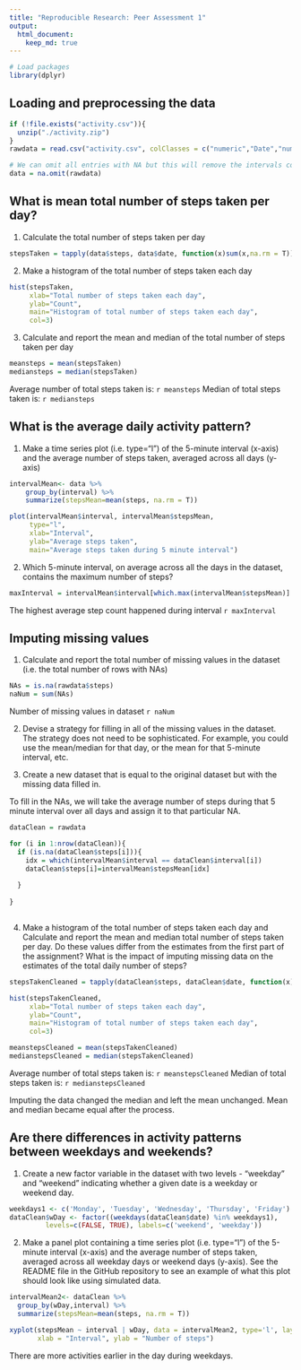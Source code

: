 ```yaml
---
title: "Reproducible Research: Peer Assessment 1"
output: 
  html_document:
    keep_md: true
---
```

```r
# Load packages
library(dplyr)
```

## Loading and preprocessing the data
```r
if (!file.exists("activity.csv")){
  unzip("./activity.zip")
}
rawdata = read.csv("activity.csv", colClasses = c("numeric","Date","numeric"))

# We can omit all entries with NA but this will remove the intervals completely 
data = na.omit(rawdata)
```

## What is mean total number of steps taken per day?

1. Calculate the total number of steps taken per day

```r
stepsTaken = tapply(data$steps, data$date, function(x)sum(x,na.rm = T))
```

2. Make a histogram of the total number of steps taken each day

```r
hist(stepsTaken, 
     xlab="Total number of steps taken each day", 
     ylab="Count", 
     main="Histogram of total number of steps taken each day",
     col=3)

```

3. Calculate and report the mean and median of the total number of steps taken per day

```r
meansteps = mean(stepsTaken)
mediansteps = median(stepsTaken)

```

Average number of total steps taken is: `r meansteps`
Median of total steps taken is: `r mediansteps`

## What is the average daily activity pattern?

1. Make a time series plot (i.e. \color{red}{\verb|type = "l"|}type="l") of the 5-minute interval (x-axis) and the average number of steps taken, averaged across all days (y-axis)
```r

intervalMean<- data %>%
    group_by(interval) %>%
    summarize(stepsMean=mean(steps, na.rm = T))

plot(intervalMean$interval, intervalMean$stepsMean, 
     type="l",
     xlab="Interval",
     ylab="Average steps taken",
     main="Average steps taken during 5 minute interval")

```

2. Which 5-minute interval, on average across all the days in the dataset, contains the maximum number of steps?

```r
maxInterval = intervalMean$interval[which.max(intervalMean$stepsMean)]

```

The highest average step count happened during interval `r maxInterval`


## Imputing missing values

1. Calculate and report the total number of missing values in the dataset (i.e. the total number of rows with \color{red}{\verb|NA|}NAs)

```r
NAs = is.na(rawdata$steps)
naNum = sum(NAs)

```

Number of missing values in dataset `r naNum`

2. Devise a strategy for filling in all of the missing values in the dataset. The strategy does not need to be sophisticated. For example, you could use the mean/median for that day, or the mean for that 5-minute interval, etc.

3. Create a new dataset that is equal to the original dataset but with the missing data filled in.

To fill in the NAs, we will take the average number of steps during that 5 minute interval over all days and assign it to that particular NA.


```r
dataClean = rawdata

for (i in 1:nrow(dataClean)){
  if (is.na(dataClean$steps[i])){
    idx = which(intervalMean$interval == dataClean$interval[i])
    dataClean$steps[i]=intervalMean$stepsMean[idx]
  
  }
  
}
  
```

4. Make a histogram of the total number of steps taken each day and Calculate and report the mean and median total number of steps taken per day. Do these values differ from the estimates from the first part of the assignment? What is the impact of imputing missing data on the estimates of the total daily number of steps?

```r
stepsTakenCleaned = tapply(dataClean$steps, dataClean$date, function(x)sum(x))

hist(stepsTakenCleaned, 
     xlab="Total number of steps taken each day", 
     ylab="Count", 
     main="Histogram of total number of steps taken each day",
     col=3)

```
```r
meanstepsCleaned = mean(stepsTakenCleaned)
medianstepsCleaned = median(stepsTakenCleaned)

```

Average number of total steps taken is: `r meanstepsCleaned`
Median of total steps taken is: `r medianstepsCleaned`

Imputing the data changed the median and left the mean unchanged. Mean and median became equal after the process.

## Are there differences in activity patterns between weekdays and weekends?

1. Create a new factor variable in the dataset with two levels - "weekday" and "weekend" indicating whether a given date is a weekday or weekend day.

```r
weekdays1 <- c('Monday', 'Tuesday', 'Wednesday', 'Thursday', 'Friday')
dataClean$wDay <- factor((weekdays(dataClean$date) %in% weekdays1), 
         levels=c(FALSE, TRUE), labels=c('weekend', 'weekday')) 


```

2. Make a panel plot containing a time series plot (i.e. \color{red}{\verb|type = "l"|}type="l") of the 5-minute interval (x-axis) and the average number of steps taken, averaged across all weekday days or weekend days (y-axis). See the README file in the GitHub repository to see an example of what this plot should look like using simulated data.


```r
intervalMean2<- dataClean %>%
  group_by(wDay,interval) %>%
  summarize(stepsMean=mean(steps, na.rm = T))
```

```r
xyplot(stepsMean ~ interval | wDay, data = intervalMean2, type='l', layout = c(1,2),
       xlab = "Interval", ylab = "Number of steps")
```

There are more activities earlier in the day during weekdays.

